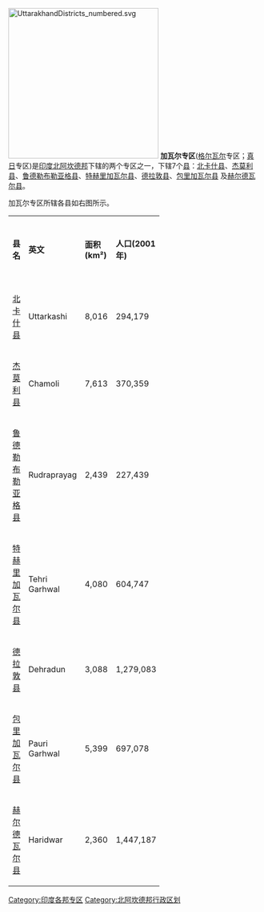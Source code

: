 [[File:UttarakhandDistricts_numbered.svg|300px]]
'''加瓦尔专区'''([[格尔瓦尔|格尔瓦尔]]专区；[[真日|真日]]专区)是[[印度|印度]][[北阿坎德邦|北阿坎德邦]]下辖的两个专区之一，下辖7个[[县|县]]：[[北卡什县|北卡什县]]、[[杰莫利县|杰莫利县]]、[[鲁德勒布勒亚格县|鲁德勒布勒亚格县]]、[[特赫里加瓦尔县|特赫里加瓦尔县]]、[[德拉敦县|德拉敦县]]、[[包里加瓦尔县|包里加瓦尔县]] 
及[[赫尔德瓦尔县|赫尔德瓦尔县]]。

加瓦尔专区所辖各县如右图所示。

{| class="wikitable sortable" border=0 cellpadding=1 cellspacing=1 width=60% style="border:1px solid black"
|- bgcolor=#99ccff
| width="20%" | '''县名'''
| width="25%" | '''英文'''
| width="15%" | '''面积 (km²)'''
| width="15%" | '''人口(2001年)'''
| width="25%" | '''行政中心'''
|- bgcolor=#F4F9FF
| [[北卡什县|北卡什县]] ||   Uttarkashi || 8,016 || 294,179  || [[北卡什|北卡什]] 
|- bgcolor=#F4F9FF
| [[杰莫利县|杰莫利县]] || Chamoli || 7,613 || 370,359  || [[杰莫利|杰莫利]]   
|- bgcolor=#F4F9FF
| [[鲁德勒布勒亚格县|鲁德勒布勒亚格县]]||  Rudraprayag  || 2,439 || 227,439  || [[鲁德勒布勒亚格|鲁德勒布勒亚格]]  
|- bgcolor=#F4F9FF
| [[特赫里加瓦尔县|特赫里加瓦尔县]] ||  Tehri Garhwal  || 4,080 ||604,747   || 新[[特赫里|特赫里]]    
|- bgcolor=#F4F9FF
| [[德拉敦县|德拉敦县]] ||  Dehradun || 3,088 || 1,279,083 || [[德拉敦|德拉敦]] 
|- bgcolor=#F4F9FF
| [[包里加瓦尔县|包里加瓦尔县]] ||  Pauri Garhwal  || 5,399  || 697,078  || [[包里|包里]] 

|- bgcolor=#F4F9FF
| [[赫尔德瓦尔县|赫尔德瓦尔县]] ||  Haridwar ||2,360  || 1,447,187  || [[赫尔德瓦尔|赫尔德瓦尔]] 
|}



{{印度地方行政区划}}

{{Authority control}}
[[Category:印度各邦专区|Category:印度各邦专区]]
[[Category:北阿坎德邦行政区划|Category:北阿坎德邦行政区划]]